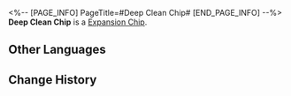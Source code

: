 <%-- [PAGE_INFO]
PageTitle=#Deep Clean Chip#
[END_PAGE_INFO] --%>
{{Item Infobox
|id          = 250232
|image       = Item Deep Clean Chip.png{{subst:void|<!--$UPLOAD:<<SpriteOutput/Quest/AetherDivide/AssembleSkill/Figures/IconAetherDivideAssembleSkill09.png>-<Item Deep Clean Chip.png>-<Item Icons>>-->}}
|type        = Expansion Chip
|invCategory = 
|rarity      = 3
|effect      = 
|description = At the end of the turn, removes all debuffs from the wearer, and removes 1 debuff from each of the other allies.
}}
{{Description|A game item in Aetherium Wars. Aether Spirits will gain a special enhanced ability after equipping it.}}
'''Deep Clean Chip''' is a [[Expansion Chip]].

==Other Languages==
{{Other Languages
|en   = Deep Clean Chip
|zhs  = 全盘杀毒芯片
|zht  = 全盤殺毒晶片
|ja   = チップ「アンチウイルス」
|ko   = 완벽 제거 칩
|es   = Chip de limpieza a fondo
|fr   = Puce de nettoyage en profondeur
|ru   = Чип глубокой очистки
|th   = ชิปขจัดราบคาบ
|vi   = Chip Quét Sâu Virus
|de   = Chip: Tiefenreinigung
|id   = Deep Clean Chip
|pt   = Chip de Varredura Profunda
}}

==Change History==
{{Change History|1.4}}